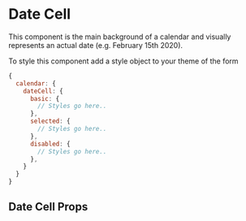 
# Date Cell

This component is the main background of a calendar and visually represents 
an actual date (e.g. February 15th 2020). 

To style this component add a style object to your theme of the form

```js dark
{
  calendar: {
    dateCell: {
      basic: { 
        // Styles go here..
      },
      selected: { 
        // Styles go here..
      },
      disabled: { 
        // Styles go here..
      },
    }
  }
}
```

<Preview>
  <Story id="themed-components-date-cell--basic-usage"/>
</Preview>

## Date Cell Props 

<Props />

